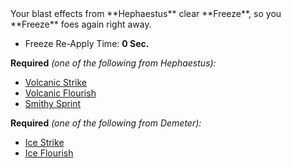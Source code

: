 
<Box>
Your blast effects from **Hephaestus** clear **Freeze**, so you **Freeze** foes again right away.

- Freeze Re-Apply Time: **0 Sec.**

</Box>

**Required** _(one of the following from Hephaestus):_

- [Volcanic Strike](/boons/hephaestus#volcanic-strike)
- [Volcanic Flourish](/boons/hephaestus#volcanic-flourish)
- [Smithy Sprint](/boons/hephaestus#smithy-sprint)

**Required** _(one of the following from Demeter):_

- [Ice Strike](/boons/demeter#ice-strike)
- [Ice Flourish](/boons/demeter#ice-flourish)
